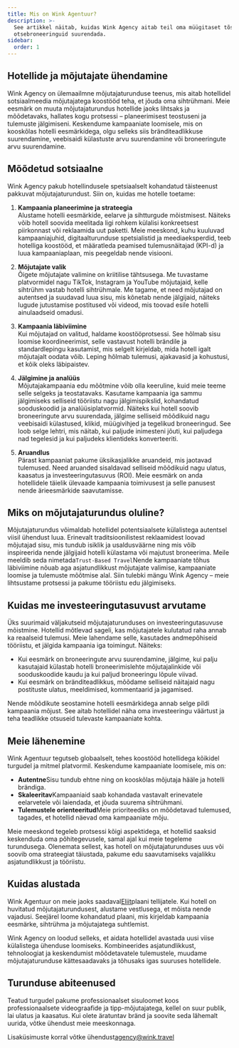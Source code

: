 ```yaml
---
title: Mis on Wink Agentuur?
description: >-
  See artikkel näitab, kuidas Wink Agency aitab teil oma müügitaset tõsta ja
  otsebroneeringuid suurendada.
sidebar:
  order: 1
---
```


## Hotellide ja mõjutajate ühendamine

Wink Agency on ülemaailmne mõjutajaturunduse teenus, mis aitab hotellidel sotsiaalmeedia mõjutajatega koostööd teha, et jõuda oma sihtrühmani. Meie eesmärk on muuta mõjutajaturundus hotellide jaoks lihtsaks ja mõõdetavaks, hallates kogu protsessi – planeerimisest teostuseni ja tulemuste jälgimiseni. Keskendume kampaaniate loomisele, mis on kooskõlas hotelli eesmärkidega, olgu selleks siis bränditeadlikkuse suurendamine, veebisaidi külastuste arvu suurendamine või broneeringute arvu suurendamine.

## Mõõdetud sotsiaalne

Wink Agency pakub hotellindusele spetsiaalselt kohandatud täisteenust pakkuvat mõjutajaturundust. Siin on, kuidas me hotelle toetame:

1. **Kampaania planeerimine ja strateegia**\
   Alustame hotelli eesmärkide, eelarve ja sihtturgude mõistmisest. Näiteks võib hotell soovida meelitada ligi rohkem külalisi konkreetsest piirkonnast või reklaamida uut paketti. Meie meeskond, kuhu kuuluvad kampaaniajuhid, digitaalturunduse spetsialistid ja meediaeksperdid, teeb hotelliga koostööd, et määratleda peamised tulemusnäitajad (KPI-d) ja luua kampaaniaplaan, mis peegeldab nende visiooni.

2. **Mõjutajate valik**\
   Õigete mõjutajate valimine on kriitilise tähtsusega. Me tuvastame platvormidel nagu TikTok, Instagram ja YouTube mõjutajaid, kelle sihtrühm vastab hotelli sihtrühmale. Me tagame, et need mõjutajad on autentsed ja suudavad luua sisu, mis kõnetab nende jälgijaid, näiteks lugude jutustamise postitused või videod, mis toovad esile hotelli ainulaadseid omadusi.

3. **Kampaania läbiviimine**\
   Kui mõjutajad on valitud, haldame koostööprotsessi. See hõlmab sisu loomise koordineerimist, selle vastavust hotelli brändile ja standardlepingu kasutamist, mis selgelt kirjeldab, mida hotell igalt mõjutajalt oodata võib. Leping hõlmab tulemusi, ajakavasid ja kohustusi, et kõik oleks läbipaistev.

4. **Jälgimine ja analüüs**\
   Mõjutajakampaania edu mõõtmine võib olla keeruline, kuid meie teeme selle selgeks ja teostatavaks. Kasutame kampaania iga sammu jälgimiseks selliseid tööriistu nagu jälgimispikslid, kohandatud sooduskoodid ja analüüsiplatvormid. Näiteks kui hotell soovib broneeringute arvu suurendada, jälgime selliseid mõõdikuid nagu veebisaidi külastused, klikid, müügivihjed ja tegelikud broneeringud. See loob selge lehtri, mis näitab, kui paljude inimesteni jõuti, kui paljudega nad tegelesid ja kui paljudeks klientideks konverteeriti.

5. **Aruandlus**\
   Pärast kampaaniat pakume üksikasjalikke aruandeid, mis jaotavad tulemused. Need aruanded sisaldavad selliseid mõõdikuid nagu ulatus, kaasatus ja investeeringutasuvus (ROI). Meie eesmärk on anda hotellidele täielik ülevaade kampaania toimivusest ja selle panusest nende ärieesmärkide saavutamisse.

## Miks on mõjutajaturundus oluline?

Mõjutajaturundus võimaldab hotellidel potentsiaalsete külalistega autentsel viisil ühendust luua. Erinevalt traditsioonilistest reklaamidest loovad mõjutajad sisu, mis tundub isiklik ja usaldusväärne ning mis võib inspireerida nende jälgijaid hotelli külastama või majutust broneerima. Meile meeldib seda nimetada`Trust-Based Travel`Nende kampaaniate tõhus läbiviimine nõuab aga asjatundlikkust mõjutajate valimise, kampaaniate loomise ja tulemuste mõõtmise alal. Siin tulebki mängu Wink Agency – meie lihtsustame protsessi ja pakume tööriistu edu jälgimiseks.

## Kuidas me investeeringutasuvust arvutame

Üks suurimaid väljakutseid mõjutajaturunduses on investeeringutasuvuse mõistmine. Hotellid mõtlevad sageli, kas mõjutajatele kulutatud raha annab ka reaalseid tulemusi. Meie lahendame selle, kasutades andmepõhiseid tööriistu, et jälgida kampaania iga toimingut. Näiteks:

* Kui eesmärk on broneeringute arvu suurendamine, jälgime, kui palju kasutajaid külastab hotelli broneerimislehte mõjutajalinkide või sooduskoodide kaudu ja kui paljud broneeringu lõpule viivad.
* Kui eesmärk on bränditeadlikkus, mõõdame selliseid näitajaid nagu postituste ulatus, meeldimised, kommentaarid ja jagamised.

Nende mõõdikute seostamine hotelli eesmärkidega annab selge pildi kampaania mõjust. See aitab hotellidel näha oma investeeringu väärtust ja teha teadlikke otsuseid tulevaste kampaaniate kohta.

## Meie lähenemine

Wink Agentuur tegutseb globaalselt, tehes koostööd hotellidega kõikidel turgudel ja mitmel platvormil. Keskendume kampaaniate loomisele, mis on:

* **Autentne**Sisu tundub ehtne ning on kooskõlas mõjutaja hääle ja hotelli brändiga.
* **Skaleeritav**Kampaaniaid saab kohandada vastavalt erinevatele eelarvetele või laiendada, et jõuda suurema sihtrühmani.
* **Tulemustele orienteeritud**Meie prioriteediks on mõõdetavad tulemused, tagades, et hotellid näevad oma kampaaniate mõju.

Meie meeskond tegeleb protsessi kõigi aspektidega, et hotellid saaksid keskenduda oma põhitegevusele, samal ajal kui meie tegeleme turundusega. Olenemata sellest, kas hotell on mõjutajaturunduses uus või soovib oma strateegiat täiustada, pakume edu saavutamiseks vajalikku asjatundlikkust ja tööriistu.

## Kuidas alustada

Wink Agentuur on meie jaoks saadaval[Eliit](/managed-social/what-is-managed-social/#subscription-tiers)plaani tellijatele.
Kui hotell on huvitatud mõjutajaturundusest, alustame vestlusega, et mõista nende vajadusi.
Seejärel loome kohandatud plaani, mis kirjeldab kampaania eesmärke, sihtrühma ja mõjutajatega suhtlemist.

Wink Agency on loodud selleks, et aidata hotellidel avastada uusi viise külalistega ühenduse loomiseks. Kombineerides asjatundlikkust, tehnoloogiat ja keskendumist mõõdetavatele tulemustele, muudame mõjutajaturunduse kättesaadavaks ja tõhusaks igas suuruses hotellidele.

## Turunduse abiteenused

Teatud turgudel pakume professionaalset sisuloomet koos professionaalsete videograafide ja tipp-mõjutajatega, kellel on suur publik, lai ulatus ja kaasatus. Kui olete äratuntav bränd ja soovite seda lähemalt uurida, võtke ühendust meie meeskonnaga.

Lisaküsimuste korral võtke ühendust[agency@wink.travel](mailto://agency@wink.travel)


